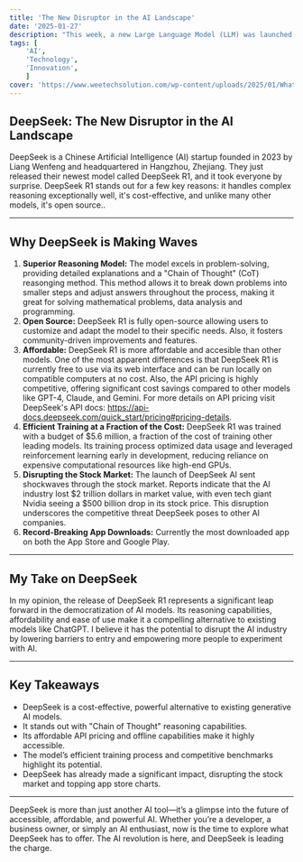 ```yaml
---
title: 'The New Disruptor in the AI Landscape'
date: '2025-01-27'
description: "This week, a new Large Language Model (LLM) was launched and it went viral. This new model is called DeepSeek R1 and it is quickly becoming one of the most trending topics in tech. Here’s a quick breakdown of why it’s going viral and how it could reshape the AI landscape."
tags: [
	'AI',
	'Technology',
	'Innovation',
	]
cover: 'https://www.weetechsolution.com/wp-content/uploads/2025/01/What-is-DeepSeek-and-How-Does-It-Work.jpg'
---
```


## **DeepSeek: The New Disruptor in the AI Landscape**

DeepSeek is a Chinese Artificial Intelligence (AI) startup founded in 2023 by Liang Wenfeng and headquartered in Hangzhou, Zhejiang. They just released their newest model called DeepSeek R1, and it took everyone by surprise. DeepSeek R1 stands out for a few key reasons: it handles complex reasoning exceptionally well, it's cost-effective, and unlike many other models, it's open source.. 

---

## **Why DeepSeek is Making Waves**

1. <Notation type="underline" color="cyan">**Superior Reasoning Model:**</Notation> The model excels in problem-solving, providing detailed explanations and a "Chain of Thought" (CoT) reasonging method. This method allows it to break down problems into smaller steps and adjust answers throughout the process, making it great for solving mathematical problems, data analysis and programming. 
2. <Notation type="underline" color="cyan">**Open Source:**</Notation> DeepSeek R1 is fully open-source allowing users to customize and adapt the model to their specific needs. Also, it fosters community-driven improvements and features.
3. <Notation type="underline" color="cyan">**Affordable:**</Notation> DeepSeek R1 is more affordable and accesible than other models. One of the most apparent differences is that DeepSeek R1 is currently free to use via its web interface and can be run locally on compatible computers at no cost. Also, the API pricing is highly competitive, offering significant cost savings compared to other models like GPT-4, Claude, and Gemini. For more details on API pricing visit DeepSeek's API docs: https://api-docs.deepseek.com/quick_start/pricing#pricing-details. 
4. <Notation type="underline" color="cyan">**Efficient Training at a Fraction of the Cost:**</Notation> DeepSeek R1 was trained with a budget of $5.6 million, a fraction of the cost of training other leading models. Its training process optimized data usage and leveraged reinforcement learning early in development, reducing reliance on expensive computational resources like high-end GPUs.
5. <Notation type="underline" color="cyan">**Disrupting the Stock Market:**</Notation> The launch of DeepSeek AI sent shockwaves through the stock market. Reports indicate that the AI industry lost \$2 trillion dollars in market value, with even tech giant Nvidia seeing a \$500 billion drop in its stock price. This disruption underscores the competitive threat DeepSeek poses to other AI companies.
6. <Notation type="underline" color="cyan">**Record-Breaking App Downloads:**</Notation> Currently the most downloaded app on both the App Store and Google Play.

---

## **My Take on DeepSeek**

In my opinion, the release of DeepSeek R1 represents a significant leap forward in the democratization of AI models. Its reasoning capabilities, affordability and ease of use make it a compelling alternative to existing models like ChatGPT. I believe it has the potential to disrupt the AI industry by lowering barriers to entry and empowering more people to experiment with AI.

---

## **Key Takeaways**

- DeepSeek is a cost-effective, powerful alternative to existing generative AI models.
- It stands out with "Chain of Thought" reasoning capabilities.
- Its affordable API pricing and offline capabilities make it highly accessible.
- The model’s efficient training process and competitive benchmarks highlight its potential.
- DeepSeek has already made a significant impact, disrupting the stock market and topping app store charts.


---

DeepSeek is more than just another AI tool—it’s a glimpse into the future of accessible, affordable, and powerful AI. Whether you’re a developer, a business owner, or simply an AI enthusiast, now is the time to explore what DeepSeek has to offer. The AI revolution is here, and DeepSeek is leading the charge.
